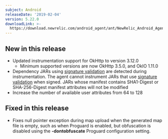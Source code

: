 ```yaml
---
subject: Android
releaseDate: '2019-02-04'
version: 5.22.0
downloadLink: >-
  https://download.newrelic.com/android_agent/ant/NewRelic_Android_Agent_5.22.0.zip
---
```


## New in this release

* Updated instrumentation support for OkHttp to version 3.12.0
  * Minimum supported versions are now OkHttp 3.5.0, and OkIO 1.11.0
* Dependency JARs using [signature validation](https://docs.oracle.com/javase/7/docs/technotes/guides/jar/jar.html#Signature_Validation) are detected during instrumentation. The agent cannot instrument JARs that use [signature validation](https://docs.oracle.com/javase/7/docs/technotes/guides/jar/jar.html#Signature_Validation) when signed. JARs whose manifest contains SHA1-Digest or SHA-256-Digest manifest attributes will not be modified
* Increase the number of available user attributes from 64 to 128

## Fixed in this release

* Fixes null pointer exception during map upload when the generated map file is empty, such as when Proguard is enabled, but obfuscation is disabled using the **-dontobfuscate** Proguard configuration setting.
